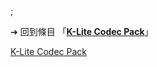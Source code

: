 ; {{nowrap|Normal installer}}
{{LSR
|article = K-Lite Codec Pack
|latest_release_version = 17.1.0
|latest_release_date = {{start date and age|2022|06|26}}
}}<br>
; {{nowrap|Cumulative update pack}}
{{LSR
|article = K-Lite Codec Pack
|latest_release_version = 17.0.7
|latest_release_date = {{start date and age|2022|06|24}}
}}<noinclude>

➔ 回到條目 「'''[[K-Lite Codec Pack]]'''」
[[Category:最新穩定版模板|K-Lite Codec Pack]]
</noinclude>